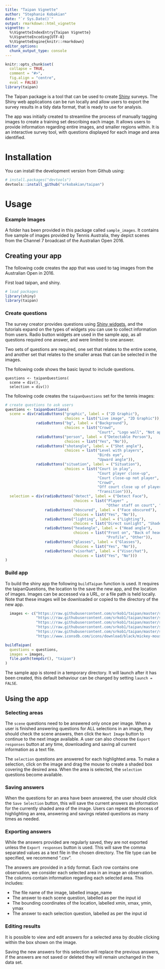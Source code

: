 ```yaml
---
title: "Taipan Vignette"
author: "Stephanie Kobakian"
date: "`r Sys.Date()`"
output: rmarkdown::html_vignette
vignette: >
  %\VignetteIndexEntry{Taipan Vignette}
  %\VignetteEncoding{UTF-8}
  %\VignetteEngine{knitr::rmarkdown}
editor_options: 
  chunk_output_type: console
---
```


```r
knitr::opts_chunk$set(
  collapse = TRUE,
  comment = "#>",
  fig.align = "centre",
  eval = FALSE)
library(taipan)
```

The Taipan package is a tool that can be used to create [Shiny](https://shiny.rstudio.com/) surveys.
The Shiny web applications can be run locally and allow users to export the survey results in a tidy data format, that is ready to use for analysis.

The app was initially created to streamline the process of manually tagging images to create a training set describing each image.
It allows users to provide information regarding entire images, and smaller regions within.
It is an interactive survey tool, with questions displayed for each image and area identified.


# Installation

You can install the development version from Github using:

```r
# install.packages("devtools")
devtools::install_github("srkobakian/taipan")
```

# Usage


### Example Images
 A folder has been provided in this package called `sample_images`. It contains five sample of images provided by Tennis Australia, they depict scenes from the Channel 7 broadcast of the Australian Open 2016. 

## Creating your app

 The following code creates the app that was used to tag images from the Australian Open in 2016.
 
 First load taipan, and shiny.
 
```r
# load packages
library(shiny)
library(taipan)
```

### Create questions

The survey creator provides questions using [Shiny widgets](https://shiny.rstudio.com/tutorial/written-tutorial/lesson3/), and the tutorials expand on the types of widgets you can use to collect information from users. Radio button widgets are used in the sample app, as all questions required one answer, and were limited to one answer.

Two sets of questions are required, one set that relates to the entire scene, and another set that relates to the smaller areas that can be selected in the images.

The following code shows the basic layout to include questions.

```
questions <- taipanQuestions(
  scene = div(),
  selection = div())
```

The following code creates the `taipanQuestions` set for the tennis images:

```r
# create questions to ask users
questions <- taipanQuestions(
  scene = div(radioButtons("graphic", label = ("2D Graphic"),
                           choices = list("Live image", "2D Graphic")),
              radioButtons("bg", label = ("Background"),
                           choices = list("Crowd",
                                          "Court", "Logo wall", "Not applicable")),
              radioButtons("person", label = ("Detectable Person"),
                           choices = list("Yes", "No")),
              radioButtons("shotangle", label = ("Shot angle"),
                           choices = list("Level with players",
                                          "Birds eye",
                                          "Upward angle")),
              radioButtons("situation", label = ("Situation"),
                           choices = list("Court in play",
                                          "Court player close-up",
                                          "Court close-up not player",
                                          "Crowd",
                                          "Off court close up of player",
                                          "Transition"))),
  selection = div(radioButtons("detect", label = ("Detect Face"),
                               choices = list("Player" ,
                                              "Other staff on court", "Fan", "None")),
                  radioButtons("obscured", label = ("Face obscured"),
                               choices = list("Yes", "No")),
                  radioButtons("lighting", label = ("Lighting"),
                               choices = list("Direct sunlight", "Shaded", "Partially shaded")),
                  radioButtons("headangle", label = ("Head angle"),
                               choices = list("Front on", "Back of head",
                                              "Profile", "Other")),
                  radioButtons("glasses", label = ("Glasses"),
                               choices = list("Yes", "No")),
                  radioButtons("visorhat", label = ("Visor/hat"),
                               choices = list("Yes", "No")))
)
```


### Build app

To build the shiny app the following `buildTaipan` function is used.
It requires the taipanQuestions, the location to the save the new app, and the location of images. Images can be accessed via a URL, or a file path is held locally. Note that these images will be downloaded or copied to the directory of the new app.

```r
  images <- c("https://raw.githubusercontent.com/srkob1/taipan/master/sample_images/1first_image.png",
              "https://raw.githubusercontent.com/srkob1/taipan/master/sample_images/2second_image.png",
              "https://raw.githubusercontent.com/srkob1/taipan/master/sample_images/3third_image.png",
              "https://raw.githubusercontent.com/srkob1/taipan/master/sample_images/4fourth_image.png",
              "https://raw.githubusercontent.com/srkob1/taipan/master/sample_images/5fifth_image.png",
              "https://www.iconsdb.com/icons/download/black/mickey-mouse-128.ico")

buildTaipan(
  questions = questions,
  images = images,
  file.path(tempdir(), "taipan")
)
```

The sample app is stored in a temporary directory.
It will launch after it has been created, this default behaviour can be changed by setting `launch = FALSE`.

## Using the app

### Selecting areas

The `scene` questions need to be answered only once per image.
When a user is finished answering questions for ALL selections in an image, they should check the scene answers, then click the `Next Image` button to continue to the next image available. A user can also choose the `Export responses` button at any time, downloading and saving all current information as a text file.

The `selection` questions are answered for each highlighted area. To make a selection, click on the image and drag the mouse to create a shaded box covering the desired area.
When the area is selected, the `selection` questions become available. 

### Saving answers

When the questions for an area have been answered, the user should click the `Save Selection` button, this will save the current answers as information for the currently shaded area of the image.
Users can repeat the process of highlighting an area, answering and savings related questions as many times as needed.

### Exporting answers

While the answers provided are regularly saved, they are not exported unless the `Export responses` button is used. This will save the comma separated values as a text file in the chosen directory. The file type can be specified, we recommend ".csv".

The answers are provided in a tidy format.
Each row contains one observation, we consider each selected area in an image an observation.
The columns contain information regarding each selected area. This includes:

- The file name of the image, labelled image_name
- The answer to each scene question, labelled as per the input id
- The bounding coordinates of the location, labelled xmin, xmax, ymin, ymax
- The answer to each selection question, labelled as per the input id

### Editing results

It is possible to view and edit answers for a selected area by double clicking within the box shown on the image. 

Saving the new answers for this selection will replace the previous answers, if the answers are not saved or deleted they will remain unchanged in the data set.

